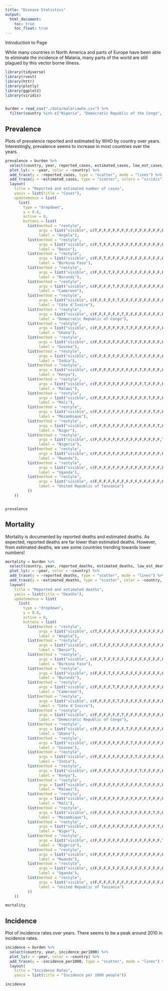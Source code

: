 ```yaml
---
title: "Disease Statistics"
output: 
  html_document:
    toc: true
    toc_float: true
---
```


Introduction to Page

While many countries in North America and parts of Europe have been able to eliminate the incidence of Malaria, many parts of the world are still plagued by this vector borne illness.  



```r
library(tidyverse)
library(rvest)
library(httr)
library(plotly)
library(ggplot2)
library(viridis)


burden = read_csv("./data/malariawho.csv") %>% 
  filter(country %in% c("Nigeria", "Democratic Republic of the Congo", "Uganda", "Mozambique", "Côte d'Ivoire", "Niger", "Burkina Faso", "Mali", "Angola", "United Republic of Tanzania", "India", "Ghana", "Cameroon", "Rwanda", "Benin", "Malawi", "Kenya", "Guinea", "Burundi"))
```


## Prevalence

Plots of prevalence reported and estimated by WHO by country over years. Interestingly, prevalence seems to increase in most countries over the years.

```r
prevalence = burden %>%
  select(country, year, reported_cases, estimated_cases, low_est_cases, high_est_cases) %>%
  plot_ly(x = ~year, color = ~country) %>% 
  add_trace(y = ~reported_cases, type = "scatter", mode = "lines") %>% 
  add_trace(y = ~estimated_cases, type = "scatter", colors = "viridis") %>% 
  layout(
    title = "Reported and estimated number of cases",
    yaxis = list(title = "Cases"),
    updatemenus = list(
      list(
        type = "dropdown",
        y = 0.8,
        active = 0,
        buttons = list(
          list(method = "restyle",
               args = list("visible", c(T,F,F,F,F,F,F,F,F,F,F,F,F,F,F,F,F,F,F)), 
               label = "Angola"),
          list(method = "restyle",
               args = list("visible", c(F,T,F,F,F,F,F,F,F,F,F,F,F,F,F,F,F,F,F)), 
               label = "Benin"),
          list(method = "restyle",
               args = list("visible", c(F,F,T,F,F,F,F,F,F,F,F,F,F,F,F,F,F,F,F)), 
               label = "Burkina Faso"),
          list(method = "restyle",
               args = list("visible", c(F,F,F,T,F,F,F,F,F,F,F,F,F,F,F,F,F,F,F)), 
               label = "Burundi"),
          list(method = "restyle",
               args = list("visible", c(F,F,F,F,T,F,F,F,F,F,F,F,F,F,F,F,F,F,F)), 
               label = "Cameroon"),
          list(method = "restyle",
               args = list("visible", c(F,F,F,F,F,T,F,F,F,F,F,F,F,F,F,F,F,F,F)), 
               label = "Côte d'Ivoire"),
          list(method = "restyle",
               args = list("visible", c(F,F,F,F,F,F,T,F,F,F,F,F,F,F,F,F,F,F,F)), 
               label = "Democratic Republic of Congo"),
          list(method = "restyle",
               args = list("visible", c(F,F,F,F,F,F,F,T,F,F,F,F,F,F,F,F,F,F,F)), 
               label = "Ghana"),
          list(method = "restyle",
               args = list("visible", c(F,F,F,F,F,F,F,F,T,F,F,F,F,F,F,F,F,F,F)), 
               label = "Guinea"),
          list(method = "restyle",
               args = list("visible", c(F,F,F,F,F,F,F,F,F,T,F,F,F,F,F,F,F,F,F)), 
               label = "India"),
          list(method = "restyle",
               args = list("visible", c(F,F,F,F,F,F,F,F,F,F,T,F,F,F,F,F,F,F,F)), 
               label = "Kenya"),
          list(method = "restyle",
               args = list("visible", c(F,F,F,F,F,F,F,F,F,F,F,T,F,F,F,F,F,F,F)), 
               label = "Malawi"),
          list(method = "restyle",
               args = list("visible", c(F,F,F,F,F,F,F,F,F,F,F,F,T,F,F,F,F,F,F)), 
               label = "Mali"),
          list(method = "restyle",
               args = list("visible", c(F,F,F,F,F,F,F,F,F,F,F,F,F,T,F,F,F,F,F)), 
               label = "Mozambique"),
          list(method = "restyle",
               args = list("visible", c(F,F,F,F,F,F,F,F,F,F,F,F,F,F,T,F,F,F,F)), 
               label = "Niger"),
          list(method = "restyle",
               args = list("visible", c(F,F,F,F,F,F,F,F,F,F,F,F,F,F,F,T,F,F,F)), 
               label = "Nigeria"),
          list(method = "restyle",
               args = list("visible", c(F,F,F,F,F,F,F,F,F,F,F,F,F,F,F,F,T,F,F)), 
               label = "Rwanda"),
          list(method = "restyle",
               args = list("visible", c(F,F,F,F,F,F,F,F,F,F,F,F,F,F,F,F,F,T,F)), 
               label = "Uganda"),
          list(method = "restyle",
               args = list("visible", c(F,F,F,F,F,F,F,F,F,F,F,F,F,F,F,F,F,F,T)), 
               label = "United Republic of Tanzania")
          ))
    ))


prevalence
```


## Mortality

Mortality is documented by reported deaths and estimated deaths. As expected, reported deaths are far lower than estimated deaths.  However, from estimated deaths, we see some countries trending towards lower numbers!

```r
mortality = burden %>%
  select(country, year, reported_deaths, estimated_deaths, low_est_death, high_est_death) %>%
  plot_ly(x = ~year, color = ~country) %>% 
  add_trace(y = ~reported_deaths, type = "scatter", mode = "lines") %>% 
  add_trace(y = ~estimated_deaths, type = "scatter", color = ~country, colors = "viridis") %>% 
  layout(
    title = "Reported and estimated deaths",
    yaxis = list(title = "Deaths"),
    updatemenus = list(
      list(
        type = "dropdown",
        y = 0.8,
        active = 0,
        buttons = list(
          list(method = "restyle",
               args = list("visible", c(T,F,F,F,F,F,F,F,F,F,F,F,F,F,F,F,F,F,F)), 
               label = "Angola"),
          list(method = "restyle",
               args = list("visible", c(F,T,F,F,F,F,F,F,F,F,F,F,F,F,F,F,F,F,F)), 
               label = "Benin"),
          list(method = "restyle",
               args = list("visible", c(F,F,T,F,F,F,F,F,F,F,F,F,F,F,F,F,F,F,F)), 
               label = "Burkina Faso"),
          list(method = "restyle",
               args = list("visible", c(F,F,F,T,F,F,F,F,F,F,F,F,F,F,F,F,F,F,F)), 
               label = "Burundi"),
          list(method = "restyle",
               args = list("visible", c(F,F,F,F,T,F,F,F,F,F,F,F,F,F,F,F,F,F,F)), 
               label = "Cameroon"),
          list(method = "restyle",
               args = list("visible", c(F,F,F,F,F,T,F,F,F,F,F,F,F,F,F,F,F,F,F)), 
               label = "Côte d'Ivoire"),
          list(method = "restyle",
               args = list("visible", c(F,F,F,F,F,F,T,F,F,F,F,F,F,F,F,F,F,F,F)), 
               label = "Democratic Republic of Congo"),
          list(method = "restyle",
               args = list("visible", c(F,F,F,F,F,F,F,T,F,F,F,F,F,F,F,F,F,F,F)), 
               label = "Ghana"),
          list(method = "restyle",
               args = list("visible", c(F,F,F,F,F,F,F,F,T,F,F,F,F,F,F,F,F,F,F)), 
               label = "Guinea"),
          list(method = "restyle",
               args = list("visible", c(F,F,F,F,F,F,F,F,F,T,F,F,F,F,F,F,F,F,F)), 
               label = "India"),
          list(method = "restyle",
               args = list("visible", c(F,F,F,F,F,F,F,F,F,F,T,F,F,F,F,F,F,F,F)), 
               label = "Kenya"),
          list(method = "restyle",
               args = list("visible", c(F,F,F,F,F,F,F,F,F,F,F,T,F,F,F,F,F,F,F)), 
               label = "Malawi"),
          list(method = "restyle",
               args = list("visible", c(F,F,F,F,F,F,F,F,F,F,F,F,T,F,F,F,F,F,F)), 
               label = "Mali"),
          list(method = "restyle",
               args = list("visible", c(F,F,F,F,F,F,F,F,F,F,F,F,F,T,F,F,F,F,F)), 
               label = "Mozambique"),
          list(method = "restyle",
               args = list("visible", c(F,F,F,F,F,F,F,F,F,F,F,F,F,F,T,F,F,F,F)), 
               label = "Niger"),
          list(method = "restyle",
               args = list("visible", c(F,F,F,F,F,F,F,F,F,F,F,F,F,F,F,T,F,F,F)), 
               label = "Nigeria"),
          list(method = "restyle",
               args = list("visible", c(F,F,F,F,F,F,F,F,F,F,F,F,F,F,F,F,T,F,F)), 
               label = "Rwanda"),
          list(method = "restyle",
               args = list("visible", c(F,F,F,F,F,F,F,F,F,F,F,F,F,F,F,F,F,T,F)), 
               label = "Uganda"),
          list(method = "restyle",
               args = list("visible", c(F,F,F,F,F,F,F,F,F,F,F,F,F,F,F,F,F,F,T)), 
               label = "United Republic of Tanzania")
          ))
    ))

mortality
```

## Incidence

Plot of incidence rates over years.  There seems to be a peak around 2010 in incidence rates.

```r
incidence = burden %>%
  select(country, year, incidence_per1000) %>%
  plot_ly(x = ~year, color = ~country) %>% 
  add_trace(y = ~incidence_per1000, type = "scatter", mode = "lines") %>% 
  layout(
    title = "Incidence Rates",
    yaxis = list(title = "Incidence per 1000 people"))

incidence
```

